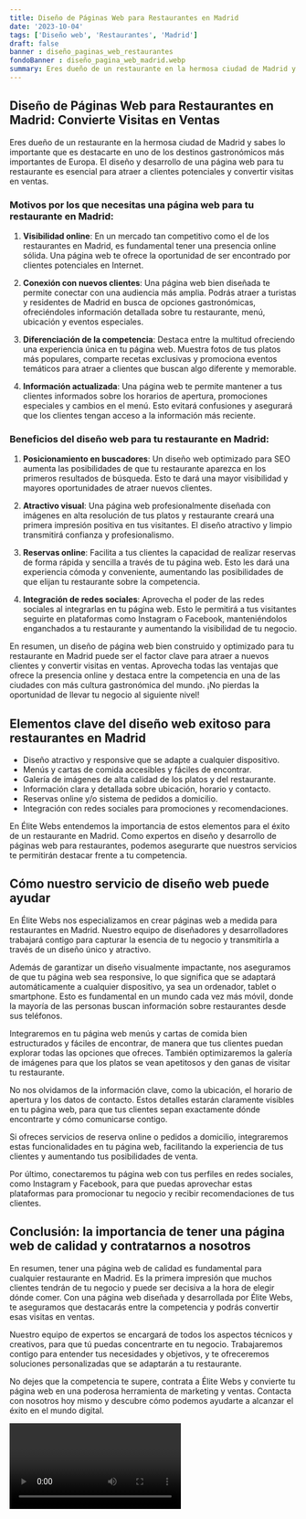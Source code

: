 ```yaml
---
title: Diseño de Páginas Web para Restaurantes en Madrid
date: '2023-10-04'
tags: ['Diseño web', 'Restaurantes', 'Madrid']
draft: false
banner : diseño_paginas_web_restaurantes
fondoBanner : diseño_pagina_web_madrid.webp
summary: Eres dueño de un restaurante en la hermosa ciudad de Madrid y sabes lo importante que es destacarte en uno de los destinos gastronómicos más importantes de Europa. El diseño y desarrollo de una página web para tu restaurante es esencial para atraer a clientes potenciales y convertir visitas en ventas. 
---
```


## Diseño de Páginas Web para Restaurantes en Madrid: Convierte Visitas en Ventas

Eres dueño de un restaurante en la hermosa ciudad de Madrid y sabes lo importante que es destacarte en uno de los destinos gastronómicos más importantes de Europa. El diseño y desarrollo de una página web para tu restaurante es esencial para atraer a clientes potenciales y convertir visitas en ventas. 

### Motivos por los que necesitas una página web para tu restaurante en Madrid:

1. **Visibilidad online**: En un mercado tan competitivo como el de los restaurantes en Madrid, es fundamental tener una presencia online sólida. Una página web te ofrece la oportunidad de ser encontrado por clientes potenciales en Internet.

2. **Conexión con nuevos clientes**: Una página web bien diseñada te permite conectar con una audiencia más amplia. Podrás atraer a turistas y residentes de Madrid en busca de opciones gastronómicas, ofreciéndoles información detallada sobre tu restaurante, menú, ubicación y eventos especiales.

3. **Diferenciación de la competencia**: Destaca entre la multitud ofreciendo una experiencia única en tu página web. Muestra fotos de tus platos más populares, comparte recetas exclusivas y promociona eventos temáticos para atraer a clientes que buscan algo diferente y memorable.

4. **Información actualizada**: Una página web te permite mantener a tus clientes informados sobre los horarios de apertura, promociones especiales y cambios en el menú. Esto evitará confusiones y asegurará que los clientes tengan acceso a la información más reciente.

### Beneficios del diseño web para tu restaurante en Madrid:

1. **Posicionamiento en buscadores**: Un diseño web optimizado para SEO aumenta las posibilidades de que tu restaurante aparezca en los primeros resultados de búsqueda. Esto te dará una mayor visibilidad y mayores oportunidades de atraer nuevos clientes.

2. **Atractivo visual**: Una página web profesionalmente diseñada con imágenes en alta resolución de tus platos y restaurante creará una primera impresión positiva en tus visitantes. El diseño atractivo y limpio transmitirá confianza y profesionalismo.

3. **Reservas online**: Facilita a tus clientes la capacidad de realizar reservas de forma rápida y sencilla a través de tu página web. Esto les dará una experiencia cómoda y conveniente, aumentando las posibilidades de que elijan tu restaurante sobre la competencia.

4. **Integración de redes sociales**: Aprovecha el poder de las redes sociales al integrarlas en tu página web. Esto le permitirá a tus visitantes seguirte en plataformas como Instagram o Facebook, manteniéndolos enganchados a tu restaurante y aumentando la visibilidad de tu negocio.

En resumen, un diseño de página web bien construido y optimizado para tu restaurante en Madrid puede ser el factor clave para atraer a nuevos clientes y convertir visitas en ventas. Aprovecha todas las ventajas que ofrece la presencia online y destaca entre la competencia en una de las ciudades con más cultura gastronómica del mundo. ¡No pierdas la oportunidad de llevar tu negocio al siguiente nivel!

<GifSeo />

<Cta />

## Elementos clave del diseño web exitoso para restaurantes en Madrid

- Diseño atractivo y responsive que se adapte a cualquier dispositivo.
- Menús y cartas de comida accesibles y fáciles de encontrar.
- Galería de imágenes de alta calidad de los platos y del restaurante.
- Información clara y detallada sobre ubicación, horario y contacto.
- Reservas online y/o sistema de pedidos a domicilio.
- Integración con redes sociales para promociones y recomendaciones.

En Élite Webs entendemos la importancia de estos elementos para el éxito de un restaurante en Madrid. Como expertos en diseño y desarrollo de páginas web para restaurantes, podemos asegurarte que nuestros servicios te permitirán destacar frente a tu competencia.

## Cómo nuestro servicio de diseño web puede ayudar

En Élite Webs nos especializamos en crear páginas web a medida para restaurantes en Madrid. Nuestro equipo de diseñadores y desarrolladores trabajará contigo para capturar la esencia de tu negocio y transmitirla a través de un diseño único y atractivo.

Además de garantizar un diseño visualmente impactante, nos aseguramos de que tu página web sea responsive, lo que significa que se adaptará automáticamente a cualquier dispositivo, ya sea un ordenador, tablet o smartphone. Esto es fundamental en un mundo cada vez más móvil, donde la mayoría de las personas buscan información sobre restaurantes desde sus teléfonos.

Integraremos en tu página web menús y cartas de comida bien estructurados y fáciles de encontrar, de manera que tus clientes puedan explorar todas las opciones que ofreces. También optimizaremos la galería de imágenes para que los platos se vean apetitosos y den ganas de visitar tu restaurante.

No nos olvidamos de la información clave, como la ubicación, el horario de apertura y los datos de contacto. Estos detalles estarán claramente visibles en tu página web, para que tus clientes sepan exactamente dónde encontrarte y cómo comunicarse contigo.

Si ofreces servicios de reserva online o pedidos a domicilio, integraremos estas funcionalidades en tu página web, facilitando la experiencia de tus clientes y aumentando tus posibilidades de venta.

Por último, conectaremos tu página web con tus perfiles en redes sociales, como Instagram y Facebook, para que puedas aprovechar estas plataformas para promocionar tu negocio y recibir recomendaciones de tus clientes.

## Conclusión: la importancia de tener una página web de calidad y contratarnos a nosotros

En resumen, tener una página web de calidad es fundamental para cualquier restaurante en Madrid. Es la primera impresión que muchos clientes tendrán de tu negocio y puede ser decisiva a la hora de elegir dónde comer. Con una página web diseñada y desarrollada por Élite Webs, te aseguramos que destacarás entre la competencia y podrás convertir esas visitas en ventas.

Nuestro equipo de expertos se encargará de todos los aspectos técnicos y creativos, para que tú puedas concentrarte en tu negocio. Trabajaremos contigo para entender tus necesidades y objetivos, y te ofreceremos soluciones personalizadas que se adaptarán a tu restaurante.

No dejes que la competencia te supere, contrata a Élite Webs y convierte tu página web en una poderosa herramienta de marketing y ventas. Contacta con nosotros hoy mismo y descubre cómo podemos ayudarte a alcanzar el éxito en el mundo digital.

<Video />

<CtaBot job='Restaurantes' city='Madrid'/>

<Gmaps query='Madrid+españa+maps' />